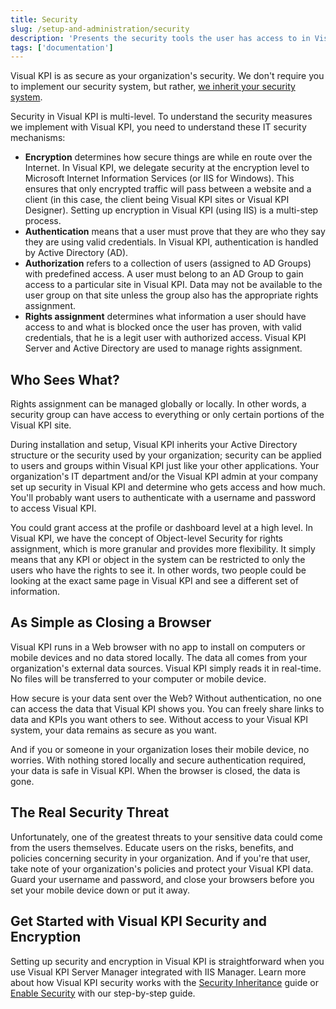 ```yaml
---
title: Security
slug: /setup-and-administration/security
description: 'Presents the security tools the user has access to in Visual KPI.'
tags: ['documentation']
---
```


Visual KPI is as secure as your organization's security. We don't require you to implement our security system, but rather, [we inherit your security system](/docs/setup-and-administration/security/security-inheritance).

Security in Visual KPI is multi-level. To understand the security measures we implement with Visual KPI, you need to understand these IT security mechanisms:

- **Encryption** determines how secure things are while en route over the Internet. In Visual KPI, we delegate security at the encryption level to Microsoft Internet Information Services (or IIS for Windows). This ensures that only encrypted traffic will pass between a website and a client (in this case, the client being Visual KPI sites or Visual KPI Designer). Setting up encryption in Visual KPI (using IIS) is a multi-step process.
- **Authentication** means that a user must prove that they are who they say they are using valid credentials. In Visual KPI, authentication is handled by Active Directory (AD).
- **Authorization** refers to a collection of users (assigned to AD Groups) with predefined access. A user must belong to an AD Group to gain access to a particular site in Visual KPI. Data may not be available to the user group on that site unless the group also has the appropriate rights assignment.
- **Rights assignment** determines what information a user should have access to and what is blocked once the user has proven, with valid credentials, that he is a legit user with authorized access. Visual KPI Server and Active Directory are used to manage rights assignment.

## Who Sees What?

Rights assignment can be managed globally or locally. In other words, a security group can have access to everything or only certain portions of the Visual KPI site.

During installation and setup, Visual KPI inherits your Active Directory structure or the security used by your organization; security can be applied to users and groups within Visual KPI just like your other applications. Your organization's IT department and/or the Visual KPI admin at your company set up security in Visual KPI and determine who gets access and how much. You'll probably want users to authenticate with a username and password to access Visual KPI.

You could grant access at the profile or dashboard level at a high level. In Visual KPI, we have the concept of Object-level Security for rights assignment, which is more granular and provides more flexibility. It simply means that any KPI or object in the system can be restricted to only the users who have the rights to see it. In other words, two people could be looking at the exact same page in Visual KPI and see a different set of information.

## As Simple as Closing a Browser

Visual KPI runs in a Web browser with no app to install on computers or mobile devices and no data stored locally. The data all comes from your organization's external data sources. Visual KPI simply reads it in real-time. No files will be transferred to your computer or mobile device.

How secure is your data sent over the Web? Without authentication, no one can access the data that Visual KPI shows you. You can freely share links to data and KPIs you want others to see. Without access to your Visual KPI system, your data remains as secure as you want.

And if you or someone in your organization loses their mobile device, no worries. With nothing stored locally and secure authentication required, your data is safe in Visual KPI. When the browser is closed, the data is gone.

## The Real Security Threat

Unfortunately, one of the greatest threats to your sensitive data could come from the users themselves. Educate users on the risks, benefits, and policies concerning security in your organization. And if you're that user, take note of your organization's policies and protect your Visual KPI data. Guard your username and password, and close your browsers before you set your mobile device down or put it away.

## Get Started with Visual KPI Security and Encryption

Setting up security and encryption in Visual KPI is straightforward when you use Visual KPI Server Manager integrated with IIS Manager. Learn more about how Visual KPI security works with the [Security Inheritance](/docs/setup-and-administration/security/security-inheritance) guide or [Enable Security](/docs/setup-and-administration/security/enable-security) with our step-by-step guide.